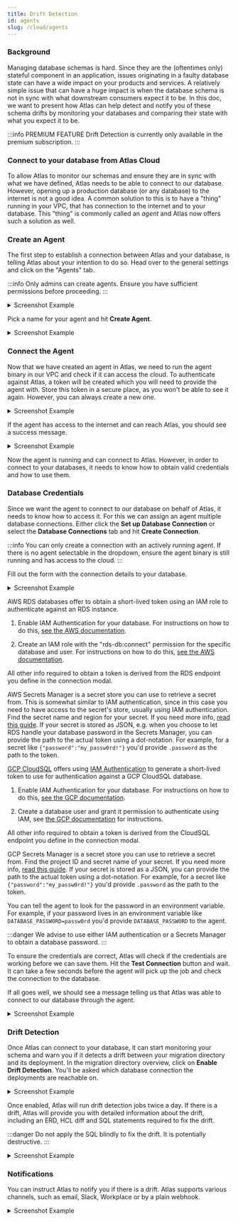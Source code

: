 ```yaml
---
title: Drift Detection
id: agents
slug: /cloud/agents
---
```



### Background

Managing database schemas is hard. Since they are the (oftentimes only) stateful component in an application, issues
originating in a faulty database state can have a wide impact on your products and services. A relatively simple issue
that can have a huge impact is when the database schema is not in sync with what downstream consumers expect it to be.
In this doc, we want to present how Atlas can help detect and notify you of these schema drifts by monitoring your databases and
comparing their state with what you expect it to be.

:::info PREMIUM FEATURE
Drift Detection is currently only available in the premium subscription.
:::

### Connect to your database from Atlas Cloud

To allow Atlas to monitor our schemas and ensure they are in sync with what we have defined, Atlas needs
to be able to connect to our database. However, opening up a production database (or any database) to the internet
is not a good idea. A common solution to this is to have a "thing" running in your VPC, that has connection to the
internet and to your database. This "thing" is commonly called an _agent_ and Atlas now offers such a solution as well.

### Create an Agent

The first step to establish a connection between Atlas and your database, is telling Atlas about your intention to do
so. Head over to the general settings and click on the "Agents" tab.

:::info
Only admins can create agents. Ensure you have sufficient permissions before proceeding.
:::

<details>
<summary>Screenshot Example</summary>

![image](https://github.com/ariga/atlas/assets/12862103/6551a17e-d1df-4ae6-a6d2-051419c900d1)
</details>

Pick a name for your agent and hit **Create Agent**.


<details>
<summary>Screenshot Example</summary>

![image](https://github.com/ariga/atlas/assets/12862103/8c6ea303-db9a-47da-bfef-ea0fa7a22401)
</details>

### Connect the Agent

Now that we have created an agent in Atlas, we need to run the agent binary in our VPC and check if it can access the
cloud. To authenticate against Atlas, a token will be created which you will need to provide the agent with. Store this token
in a secure place, as you won't be able to see it again. However, you can always create a new one.

<details>
<summary>Screenshot Example</summary>

![image](https://github.com/ariga/atlas/assets/12862103/2aac6477-deea-4c4a-b555-b04253e0dd7a)
</details>

If the agent has access to the internet and can reach Atlas, you should see a success message.

<details>
<summary>Screenshot Example</summary>

![image](https://github.com/ariga/atlas/assets/12862103/55d0646f-197f-4881-8f95-7f5124dc3e79)
</details>

Now the agent is running and can connect to Atlas. However, in order to connect to your databases, it needs to know
how to obtain valid credentials and how to use them.

### Database Credentials

Since we want the agent to connect to our database on behalf of Atlas, it needs to know how to access it.
For this we can assign an agent multiple database connections. Either click the **Set up Database Connection** or
select the **Database Connections** tab and hit **Create Connection**.

:::info
You can only create a connection with an actively running agent. If there is no agent selectable in the dropdown,
ensure the agent binary is still running and has access to the cloud.
:::

Fill out the form with the connection details to your database.

<details>
<summary>Screenshot Example</summary>

![image](https://github.com/ariga/atlas/assets/12862103/b9d17dbe-e5c3-460a-9dd9-864ddb888ff8)
</details>

<Tabs>
<TabItem value="aws_iam" label="AWS RDS Token (IAM Auth)">

AWS RDS databases offer to obtain a short-lived token using an IAM role to authenticate against an RDS instance.

1. Enable IAM Authentication for your database. For instructions on how to do this,
   [see the AWS documentation](https://aws.github.io/aws-sdk-go-v2/docs/sdk-utilities/rds/#iam-authentication).

2. Create an IAM role with the "rds-db:connect" permission for the specific database and user. For instructions on how to do this,
   [see the AWS documentation](https://docs.aws.amazon.com/AmazonRDS/latest/UserGuide/UsingWithRDS.IAMDBAuth.IAMPolicy.html).

All other info required to obtain a token is derived from the RDS endpoint you define in the connection modal.

</TabItem>
<TabItem value="aws_secrets" label="AWS Secrets Manager">

AWS Secrets Manager is a secret store you can use to retrieve a secret from. This is somewhat similar to IAM
authentication, since in this case you need to have access to the secret's store, usually using IAM authentication.
Find the secret name and region for your secret. If you need more info,
[read this guide](/guides/deploying/secrets##using-iam-authentication). If your secret is stored as JSON, e.g. when you choose
to let RDS handle your database password in the Secrets Manager, you can provide the path to the actual token using a
dot-notation. For example, for a secret like `{"password":"my_passw0rd!"}` you'd provide `.password` as the path to the token.

</TabItem>
<TabItem value="gcp_iam" label="GCP Cloud SQL Token (IAM Auth)">

[GCP CloudSQL](https://cloud.google.com/sql) offers using
[IAM Authentication](https://cloud.google.com/sql/docs/mysql/authentication#manual) to generate a short-lived token to
use for authentication against a GCP CloudSQL database.

1. Enable IAM Authentication for your database. For instructions on how to do this,
   [see the GCP documentation](https://cloud.google.com/sql/docs/mysql/create-edit-iam-instances).

2. Create a database user and grant it permission to authenticate using IAM, see
   [the GCP documentation](https://cloud.google.com/sql/docs/mysql/add-manage-iam-users)
   for instructions.

All other info required to obtain a token is derived from the CloudSQL endpoint you define in the connection modal.

</TabItem>
<TabItem value="gcp_secrets" label="GCP Secrets Manager">

GCP Secrets Manager is a secret store you can use to retrieve a secret from. Find the project ID and secret name of your
secret. If you need more info, [read this guide](/guides/deploying/secrets##using-iam-authentication). If your secret is
stored as a JSON, you can provide the path to the actual token using a dot-notation. For example, for a secret like
`{"password":"my_passw0rd!"}` you'd provide `.password` as the path to the token.

</TabItem>
<TabItem value="env" label="Environment Variable">

You can tell the agent to look for the password in an environment variable. For example, if your password lives in an environment
variable like `DATABASE_PASSWORD=passw0rd` you'd provide `DATABASE_PASSWORD` to the agent.

:::danger
We advise to use either IAM authentication or a Secrets Manager to obtain a database password.
:::

</TabItem>
</Tabs>

To ensure the credentials are correct, Atlas will check if the credentials are working before we can save them. Hit
the **Test Connection** button and wait. It can take a few seconds before the agent will pick up the job and check
the connection to the database.

If all goes well, we should see a message telling us that Atlas was able to connect to our database through the
agent.

<details>
<summary>Screenshot Example</summary>

![image](https://github.com/ariga/atlas/assets/12862103/a0371b48-fc1f-45fb-8f26-9ea1cb3a025f)
</details>

### Drift Detection

Once Atlas can connect to your database, it can start monitoring your schema and warn you if it detects a drift
between your migration directory and its deployment. In the migration directory overview, click on
**Enable Drift Detection**. You'll be asked which database connection the deployments are reachable on.

<details>
<summary>Screenshot Example</summary>

![image](https://github.com/ariga/atlas/assets/12862103/9c4e567d-c86b-4c7c-8b35-65dd43f2f123)
</details>

Once enabled, Atlas will run drift detection jobs twice a day. If there is a drift, Atlas will provide you with detailed
information about the drift, including an ERD, HCL diff and SQL statements required to fix the drift.

:::danger
Do not apply the SQL blindly to fix the drift. It is potentially destructive.
:::

<details>
<summary>Screenshot Example</summary>

![image](https://github.com/ariga/atlas/assets/12862103/a48100c1-9f5d-41c9-b184-ffe816f1d623)
</details>

### Notifications

You can instruct Atlas to notify you if there is a drift. Atlas supports various channels, such as email, Slack,
Workplace or by a plain webhook.

<details>
<summary>Screenshot Example</summary>

![image](https://github.com/ariga/atlas/assets/12862103/3bd8d392-d236-4110-a685-9b9fc3ba441c)
</details>
